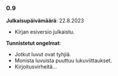### 0.9

**Julkaisupäivämäärä**: 22.8.2023

-   Kirjan esiversio julkaistu.

**Tunnistetut ongelmat**:

-   Jotkut luvut ovat tyhjiä.
-   Monista luvuista puuttuu lukuviittaukset.
-   Kirjoitusvirheitä...